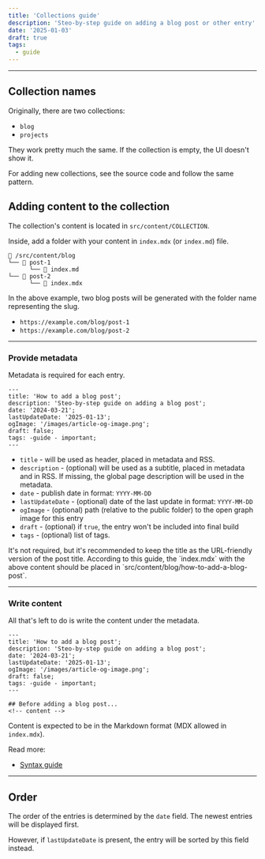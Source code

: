 ```yaml
---
title: 'Collections guide'
description: 'Steo-by-step guide on adding a blog post or other entry'
date: '2025-01-03'
draft: true
tags:
  - guide
---
```



---

## Collection names

Originally, there are two collections:

- `blog`
- `projects`

They work pretty much the same. If the collection is empty, the UI doesn't show
it.

For adding new collections, see the source code and follow the same pattern.

## Adding content to the collection

The collection's content is located in `src/content/COLLECTION`.

Inside, add a folder with your content in `index.mdx` (or `index.md`) file.

```
📁 /src/content/blog
└── 📁 post-1
      └── 📄 index.md
└── 📁 post-2
      └── 📄 index.mdx
```

In the above example, two blog posts will be generated with the folder name
representing the slug.

- `https://example.com/blog/post-1`
- `https://example.com/blog/post-2`

---

### Provide metadata

Metadata is required for each entry.

```astro
---
title: 'How to add a blog post';
description: 'Steo-by-step guide on adding a blog post';
date: '2024-03-21';
lastUpdateDate: '2025-01-13';
ogImage: '/images/article-og-image.png';
draft: false;
tags: -guide - important;
---
```

- `title` - will be used as header, placed in metadata and RSS.
- `description` - (optional) will be used as a subtitle, placed in metadata and
  in RSS. If missing, the global page description will be used in the metadata.
- `date` - publish date in format: `YYYY-MM-DD`
- `lastUpdateDate` - (optional) date of the last update in format: `YYYY-MM-DD`
- `ogImage` - (optional) path (relative to the public folder) to the open graph
  image for this entry
- `draft` - (optional) if `true`, the entry won't be included into final build
- `tags` - (optional) list of tags.

<Callout type="info">
  It's not required, but it's recommended to keep the title as the URL-friendly
  version of the post title. According to this guide, the `index.mdx` with the
  above content should be placed in `src/content/blog/how-to-add-a-blog-post`.
</Callout>

---

### Write content

All that's left to do is write the content under the metadata.

```astro
---
title: 'How to add a blog post';
description: 'Steo-by-step guide on adding a blog post';
date: '2024-03-21';
lastUpdateDate: '2025-01-13';
ogImage: '/images/article-og-image.png';
draft: false;
tags: -guide - important;
---

## Before adding a blog post...
<!-- content -->
```

Content is expected to be in the Markdown format (MDX allowed in `index.mdx`).

Read more:

- [Syntax guide](../content-and-syntax-guide)

---

## Order

The order of the entries is determined by the `date` field. The newest entries
will be displayed first.

However, if `lastUpdateDate` is present, the entry will be sorted by this field
instead.
